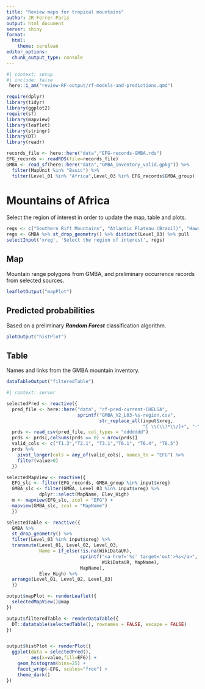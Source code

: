 ```yaml
---
title: "Review maps for tropical mountains"
author: JR Ferrer-Paris
output: html_document
server: shiny
format: 
  html: 
    theme: cerulean
editor_options: 
  chunk_output_type: console
---
```



```r
#| context: setup
#| include: false
 here::i_am("review-RF-output/rf-models-and-predictions.qmd")

require(dplyr)
library(tidyr)
library(ggplot2)
require(sf)
library(mapview)
library(leaflet)
library(stringr)
library(DT)
library(readr)

records_file <- here::here("data","EFG-records-GMBA.rds")
EFG_records <- readRDS(file=records_file) 
GMBA <- read_sf(here::here("data","GMBA_inventory_valid.gpkg")) %>%
  filter(MapUnit %in% "Basic") %>%
  filter(Level_01 %in% "Africa",Level_03 %in% EFG_records$GMBA_group) 
```

# Mountains of Africa
Select the region of interest in order to update the map, table and plots.
```r

regs <- c("Southern Rift Mountains", "Atlantic Plateau (Brazil)", "Hawaian Islands")
regs <- GMBA %>% st_drop_geometry() %>% distinct(Level_03) %>% pull
selectInput('xreg', 'Select the region of interest', regs)
```

## Map
Mountain range polygons from GMBA, and preliminary occurrence records from selected sources.

```r
leafletOutput("mapPlot")
```

## Predicted probabilities

Based on a preliminary ***Random Forest*** classification algorithm.

```r
plotOutput("histPlot")
```


## Table

Names and links from the GMBA mountain inventory.

```r
dataTableOutput("filteredTable")
```

```r
#| context: server

selectedPred <- reactive({
  pred_file <- here::here("data", "rf-pred-current-CHELSA",
                          sprintf("GMBA_V2_L03-%s-region.csv", 
                                  str_replace_all(input$xreg, 
                                                  "[ \\(\\)*\\/]+", "-")))
  prds <- read_csv(pred_file, col_types = "ddddddd")
  prds <- prds[,colSums(prds == 0) < nrow(prds)] 
  valid_cols <- c("T1.3","T2.1", "T3.1","T6.1", "T6.4", "T6.5")
  prds %>% 
    pivot_longer(cols = any_of(valid_cols), names_to = "EFG") %>%
    filter(value>0)
  })

selectedMapView <- reactive({
  EFG_slc <- filter(EFG_records, GMBA_group %in% input$xreg)
  GMBA_slc <- filter(GMBA, Level_03 %in% input$xreg) %>% 
            dplyr::select(MapName, Elev_High)
  m <- mapview(EFG_slc, zcol = "EFG") +
  mapview(GMBA_slc, zcol = "MapName")
  })

selectedTable <- reactive({
  GMBA %>% 
  st_drop_geometry() %>% 
  filter(Level_03 %in% input$xreg) %>% 
  transmute(Level_01, Level_02, Level_03, 
            Name = if_else(!is.na(WikiDataUR),
                           sprintf("<a href='%s' target='out'>%s</a>", 
                                   WikiDataUR, MapName),
                           MapName),
            Elev_High) %>%
  arrange(Level_01, Level_02, Level_03)
  })

output$mapPlot <- renderLeaflet({
  selectedMapView()@map
})

output$filteredTable <- renderDataTable({
  DT::datatable(selectedTable(), rownames = FALSE, escape = FALSE)
})


output$histPlot <- renderPlot({
  ggplot(data = selectedPred(), 
         aes(x=value,fill=EFG)) + 
    geom_histogram(bins=25) + 
    facet_wrap(~EFG, scales="free") +
    theme_dark()
})
```

